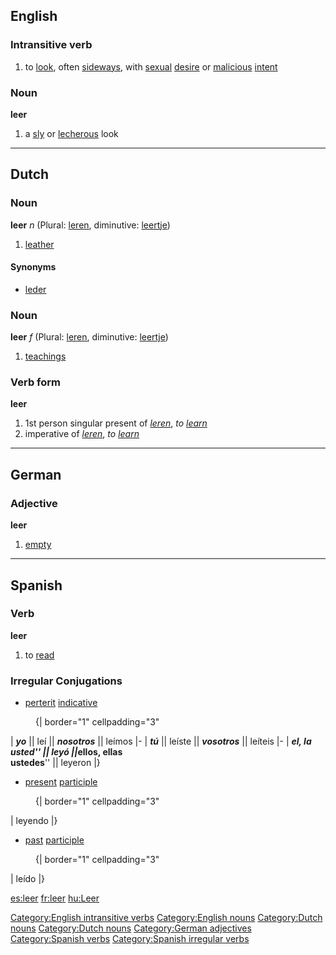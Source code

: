 ==English==
===Intransitive verb===
[[Category:English intransitive verbs]]
{{en-infl-reg-consonant|leer||}}
# to [[look]], often [[sideways]], with [[sexual]] [[desire]] or [[malicious]] [[intent]]
===Noun===
[[Category:English nouns]]
'''leer'''
#a [[sly]] or [[lecherous]] look

----

==Dutch==
===Noun===
[[Category:Dutch nouns]]
'''leer''' ''n'' (Plural: [[leren]], diminutive: [[leertje]])

# [[leather]]

====Synonyms====
*[[leder]]

===Noun===
[[Category:Dutch nouns]]
'''leer''' ''f'' (Plural: [[leren]], diminutive: [[leertje]])

# [[teachings]]

===Verb form===
'''leer'''

# 1st person singular present of ''[[leren]]'', ''to [[learn]]''
# imperative of ''[[leren]]'', ''to [[learn]]''

----

==German==
===Adjective===
[[Category:German adjectives]]
'''leer'''

# [[empty]]

----

==Spanish==
===Verb===
[[Category:Spanish verbs]]
'''leer'''
# to [[read]]

=== Irregular Conjugations ===
[[Category:Spanish irregular verbs]]
*[[perterit]] [[indicative]]
:{| border="1" cellpadding="3"
| '''''yo''''' || leí || '''''nosotros''''' || leímos
|-
| '''''tú''''' || leíste || '''''vosotros''''' || leíteis
|-
| '''''el, la <br> usted''''' || leyó || '''''ellos, ellas <br> ustedes''''' || leyeron
|}

*[[present]] [[participle]]
:{| border="1" cellpadding="3"
| leyendo
|}

*[[past]] [[participle]]
:{| border="1" cellpadding="3"
| leído
|}

[[es:leer]]
[[fr:leer]]
[[hu:Leer]]